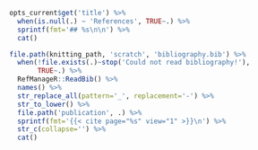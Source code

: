 ```r
opts_current$get('title') %>%
  when(is.null(.) ~ 'References', TRUE~.) %>%
  sprintf(fmt='## %s\n\n') %>%
  cat()

file.path(knitting_path, 'scratch', 'bibliography.bib') %>%
  when(!file.exists(.)~stop('Could not read bibliography!'),
       TRUE~.) %>%
  RefManageR::ReadBib() %>%
  names() %>%
  str_replace_all(pattern='_', replacement='-') %>%
  str_to_lower() %>%
  file.path('publication', .) %>%
  sprintf(fmt='{{< cite page="%s" view="1" >}}\n') %>%
  str_c(collapse='') %>%
  cat()
```
